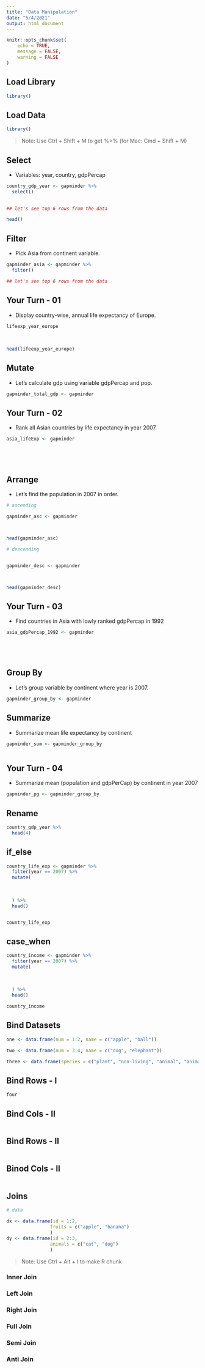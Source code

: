 ```yaml
---
title: "Data Manipulation"
date: "5/4/2021"
output: html_document
---
```


```r
knitr::opts_chunk$set(
	echo = TRUE,
	message = FALSE,
	warning = FALSE
)
```


## Load Library

```r
library()
```


## Load Data

```r
library()


```


> Note: Use Ctrl + Shift + M to get %>% (for Mac: Cmd + Shift + M)


## Select 

- Variables: year, country, gdpPercap

```r
country_gdp_year <- gapminder %>%
  select() 
  
```


```r
## let's see top 6 rows from the data

head()
```


## Filter

- Pick Asia from continent variable.

```r
gapminder_asia <- gapminder %>% 
  filter()
```

```r
## let's see top 6 rows from the data


```


## Your Turn - 01

- Display country-wise, annual life expectancy of Europe.


```r
lifeexp_year_europe 
  
  
  
head(lifeexp_year_europe)
```


## Mutate

- Let's calculate gdp using variable gdpPercap and pop.

```r
gapminder_total_gdp <- gapminder 
```


## Your Turn - 02

- Rank all Asian countries by life expectancy in year 2007.


```r
asia_lifeExp <- gapminder






```


## Arrange

- Let's find the population in 2007 in order.


```r
# ascending

gapminder_asc <- gapminder 



head(gapminder_asc)

```


```r
# descending


gapminder_desc <- gapminder 



head(gapminder_desc)

```

## Your Turn - 03

- Find countries in Asia with lowly ranked gdpPercap in 1992


```r
asia_gdpPercap_1992 <- gapminder 






```

## Group By 

- Let's group variable by continent where year is 2007.


```r
gapminder_group_by <- gapminder 


```


## Summarize 

- Summarize mean life expectancy by continent

```r
gapminder_sum <- gapminder_group_by 



```

## Your Turn - 04

- Summarize mean (population and gdpPerCap) by continent in year 2007

```r
gapminder_pg <- gapminder_group_by 
```


## Rename

```r
country_gdp_year %>% 
  head(4)

```

## if_else

```r
country_life_exp <- gapminder %>%
  filter(year == 2007) %>%
  mutate(
    
    
    
  ) %>%
  head()


country_life_exp
```

## case_when

```r

country_income <- gapminder %>%
  filter(year == 2007) %>%
  mutate(
  
    
    
  ) %>%
  head()

country_income 
```

## Bind Datasets

```r
one <- data.frame(num = 1:2, name = c("apple", "ball"))

two <- data.frame(num = 3:4, name = c("dog", "elephant"))

three <- data.frame(species = c("plant", "non-living", "animal", "animal"))
```


## Bind Rows - I

```r
four


```


## Bind Cols - II

```r


```

## Bind Rows - II

```r

```


## Binod Cols - II

```r

```

## Joins


```r
# data

dx <- data.frame(id = 1:2,                      
                fruits = c("apple", "banana")
                )
dy <- data.frame(id = 2:3,                     
                animals = c("cat", "dog")
                )
```


> Note: Use Ctrl + Alt + I to make R chunk 



### Inner Join

### Left Join

### Right Join

### Full Join


### Semi Join

### Anti Join


